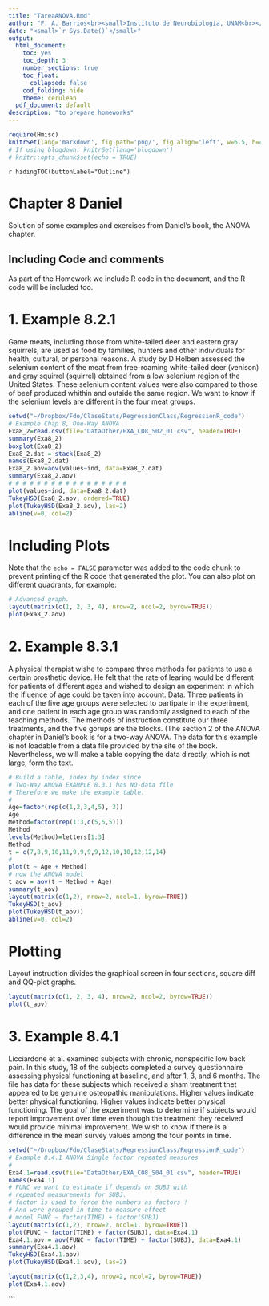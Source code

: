```yaml
---
title: "TareaANOVA.Rmd"
author: "F. A. Barrios<br><small>Instituto de Neurobiología, UNAM<br></small>"
date: "<small>`r Sys.Date()`</small>"
output:
  html_document:
    toc: yes
    toc_depth: 3
    number_sections: true
    toc_float:
      collapsed: false
    cod_folding: hide
    theme: cerulean
  pdf_document: default
description: "to prepare homeworks"
---
```


```r
require(Hmisc)
knitrSet(lang='markdown', fig.path='png/', fig.align='left', w=6.5, h=4.5, cache=TRUE)
# If using blogdown: knitrSet(lang='blogdown')
# knitr::opts_chunk$set(echo = TRUE)
```
`r hidingTOC(buttonLabel="Outline")`

# Chapter 8 Daniel

Solution of some examples and exercises from Daniel's book, the ANOVA chapter.

## Including Code and comments

As part of the Homework we include R code in the document, and the R code will be included too.

# 1. Example 8.2.1
Game meats, including those from white-tailed deer and eastern gray squirrels, are used as food by families, hunters and other individuals for health, cultural, or personal reasons. A study by D Holben assessed the selenium content of the meat from free-roaming white-tailed deer (venison) and gray squirrel (squirrel) obtained from a low selenium region of the United States. These selenium content values were also compared to those of beef produced whithin and outside the same region. We want to know if the selenium levels are different in the four meat groups.
```r
setwd("~/Dropbox/Fdo/ClaseStats/RegressionClass/RegressionR_code")
# Example Chap 8, One-Way ANOVA
Exa8_2=read.csv(file="DataOther/EXA_C08_S02_01.csv", header=TRUE)
summary(Exa8_2)
boxplot(Exa8_2)
Exa8_2.dat = stack(Exa8_2)
names(Exa8_2.dat)
Exa8_2.aov=aov(values~ind, data=Exa8_2.dat)
summary(Exa8_2.aov)
# # # # # # # # # # # # # # # # # 
plot(values~ind, data=Exa8_2.dat)
TukeyHSD(Exa8_2.aov, ordered=TRUE)
plot(TukeyHSD(Exa8_2.aov), las=2)
abline(v=0, col=2)
```

# Including Plots

Note that the `echo = FALSE` parameter was added to the code chunk to prevent printing of the R code that generated the plot.
You can also plot on different quadrants, for example:

```r
# Advanced graph.
layout(matrix(c(1, 2, 3, 4), nrow=2, ncol=2, byrow=TRUE))
plot(Exa8_2.aov)
```

# 2. Example 8.3.1

A physical therapist wishe to compare three methods for patients to use a certain prosthetic device. He felt that the rate of learing would be different for patients of different ages and wished to design an experiment in which the ifluence of age could be taken into account.
Data. Three patients in each of the five age groups were selected to partipate in the experiment, and one patient in each age group was randomly assigned to each of the teaching methods. The methods of instruction constitute our three treatments, and the five gorups are the blocks.
(The section 2 of the ANOVA chapter in Daniel's book is for a two-way ANOVA. The data for this example is not loadable from a data file provided by the site of the book. Nevertheless, we will make a table copying the data directly, which is not large, form the text.

```r
# Build a table, index by index since
# Two-Way ANOVA EXAMPLE 8.3.1 has NO-data file
# Therefore we make the example table.
#
Age=factor(rep(c(1,2,3,4,5), 3))
Age
Method=factor(rep(1:3,c(5,5,5)))
Method
levels(Method)=letters[1:3]
Method
t = c(7,8,9,10,11,9,9,9,9,12,10,10,12,12,14)
#
plot(t ~ Age + Method)
# now the ANOVA model
t_aov = aov(t ~ Method + Age)
summary(t_aov)
layout(matrix(c(1,2), nrow=2, ncol=1, byrow=TRUE))
TukeyHSD(t_aov)
plot(TukeyHSD(t_aov))
abline(v=0, col=2)
```
# Plotting
Layout instruction divides the graphical screen in four sections, square diff and QQ-plot graphs.

```r
layout(matrix(c(1, 2, 3, 4), nrow=2, ncol=2, byrow=TRUE))
plot(t_aov)
```

# 3. Example 8.4.1

Licciardone et al. examined subjects with chronic, nonspecific low back pain. In this study, 18 of the subjects completed a survey questionnaire assessing physical functioning at baseline, and after 1, 3, and 6 months. The file has data for these subjects which received a sham treatment thet appeared to be genuine osteopathic manipulations. Higher values indicate better physical functioning. Higher values indicate better physical functioning. The goal of the experiment was to determine if subjects would report improvement over time even though the treatment they received would provide minimal improvement. We wish to know if there is a difference in the mean survey values among the four points in time.

```r
setwd("~/Dropbox/Fdo/ClaseStats/RegressionClass/RegressionR_code")
# Example 8.4.1 ANOVA Single factor repeated measures
# 
Exa4.1=read.csv(file="DataOther/EXA_C08_S04_01.csv", header=TRUE)
names(Exa4.1)
# FUNC we want to estimate if depends on SUBJ with
# repeated measurements for SUBJ.
# factor is used to force the numbers as factors !
# And were grouped in time to measure effect
# model FUNC ~ factor(TIME) + factor(SUBJ)
layout(matrix(c(1,2), nrow=2, ncol=1, byrow=TRUE))
plot(FUNC ~ factor(TIME) + factor(SUBJ), data=Exa4.1)
Exa4.1.aov = aov(FUNC ~ factor(TIME) + factor(SUBJ), data=Exa4.1)
summary(Exa4.1.aov)
TukeyHSD(Exa4.1.aov)
plot(TukeyHSD(Exa4.1.aov), las=2)
```

```r
layout(matrix(c(1,2,3,4), nrow=2, ncol=2, byrow=TRUE))
plot(Exa4.1.aov)
```
```

